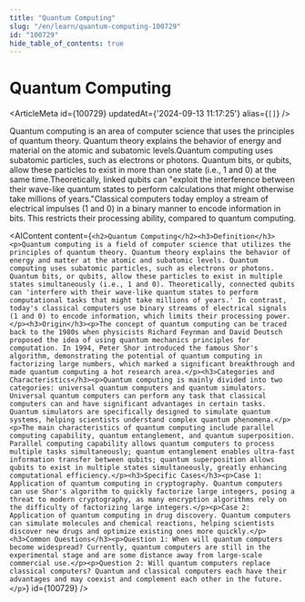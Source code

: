 ```yaml
---
title: "Quantum Computing"
slug: "/en/learn/quantum-computing-100729"
id: "100729"
hide_table_of_contents: true
---
```



# Quantum Computing

<ArticleMeta id={100729} updatedAt={'2024-09-13 11:17:25'} alias={`[]`} />
<div className='border-solid border-b border-t-0 my-4 border-[var(--ifm-color-gray-300)]' />

Quantum computing is an area of computer science that uses the principles of quantum theory. Quantum theory explains the behavior of energy and material on the atomic and subatomic levels.Quantum computing uses subatomic particles, such as electrons or photons. Quantum bits, or qubits, allow these particles to exist in more than one state (i.e., 1 and 0) at the same time.Theoretically, linked qubits can "exploit the interference between their wave-like quantum states to perform calculations that might otherwise take millions of years."Classical computers today employ a stream of electrical impulses (1 and 0) in a binary manner to encode information in bits. This restricts their processing ability, compared to quantum computing.

<AIContent content={`<h2>Quantum Computing</h2><h3>Definition</h3><p>Quantum computing is a field of computer science that utilizes the principles of quantum theory. Quantum theory explains the behavior of energy and matter at the atomic and subatomic levels. Quantum computing uses subatomic particles, such as electrons or photons. Quantum bits, or qubits, allow these particles to exist in multiple states simultaneously (i.e., 1 and 0). Theoretically, connected qubits can 'interfere with their wave-like quantum states to perform computational tasks that might take millions of years.' In contrast, today's classical computers use binary streams of electrical signals (1 and 0) to encode information, which limits their processing power.</p><h3>Origin</h3><p>The concept of quantum computing can be traced back to the 1980s when physicists Richard Feynman and David Deutsch proposed the idea of using quantum mechanics principles for computation. In 1994, Peter Shor introduced the famous Shor's algorithm, demonstrating the potential of quantum computing in factorizing large numbers, which marked a significant breakthrough and made quantum computing a hot research area.</p><h3>Categories and Characteristics</h3><p>Quantum computing is mainly divided into two categories: universal quantum computers and quantum simulators. Universal quantum computers can perform any task that classical computers can and have significant advantages in certain tasks. Quantum simulators are specifically designed to simulate quantum systems, helping scientists understand complex quantum phenomena.</p><p>The main characteristics of quantum computing include parallel computing capability, quantum entanglement, and quantum superposition. Parallel computing capability allows quantum computers to process multiple tasks simultaneously; quantum entanglement enables ultra-fast information transfer between qubits; quantum superposition allows qubits to exist in multiple states simultaneously, greatly enhancing computational efficiency.</p><h3>Specific Cases</h3><p>Case 1: Application of quantum computing in cryptography. Quantum computers can use Shor's algorithm to quickly factorize large integers, posing a threat to modern cryptography, as many encryption algorithms rely on the difficulty of factorizing large integers.</p><p>Case 2: Application of quantum computing in drug discovery. Quantum computers can simulate molecules and chemical reactions, helping scientists discover new drugs and optimize existing ones more quickly.</p><h3>Common Questions</h3><p>Question 1: When will quantum computers become widespread? Currently, quantum computers are still in the experimental stage and are some distance away from large-scale commercial use.</p><p>Question 2: Will quantum computers replace classical computers? Quantum and classical computers each have their advantages and may coexist and complement each other in the future.</p>`} id={100729} />
